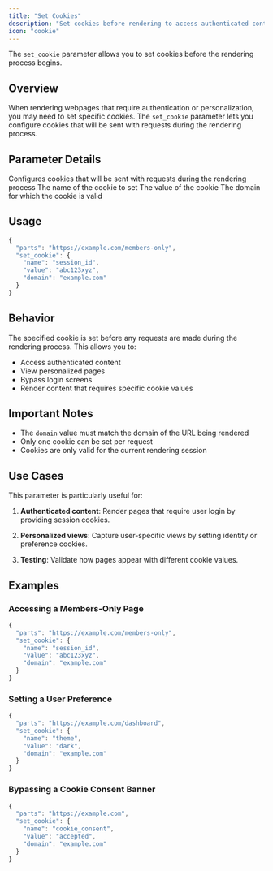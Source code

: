 ```yaml
---
title: "Set Cookies"
description: "Set cookies before rendering to access authenticated content or personalized views"
icon: "cookie"
---
```


The `set_cookie` parameter allows you to set cookies before the rendering process begins.

## Overview

When rendering webpages that require authentication or personalization, you may need to set specific cookies. The `set_cookie` parameter lets you configure cookies that will be sent with requests during the rendering process.

## Parameter Details

<ResponseField name="set_cookie" type="object">
  Configures cookies that will be sent with requests during the rendering process
  <Expandable title="Properties">
    <ResponseField name="name" type="string" required>
      The name of the cookie to set
    </ResponseField>
    <ResponseField name="value" type="string" required>
      The value of the cookie
    </ResponseField>
    <ResponseField name="domain" type="string" required>
      The domain for which the cookie is valid
    </ResponseField>
  </Expandable>
</ResponseField>

## Usage

```javascript
{
  "parts": "https://example.com/members-only",
  "set_cookie": {
    "name": "session_id",
    "value": "abc123xyz",
    "domain": "example.com"
  }
}
```

## Behavior

The specified cookie is set before any requests are made during the rendering process. This allows you to:

- Access authenticated content
- View personalized pages
- Bypass login screens
- Render content that requires specific cookie values

## Important Notes

- The `domain` value must match the domain of the URL being rendered
- Only one cookie can be set per request
- Cookies are only valid for the current rendering session

## Use Cases

This parameter is particularly useful for:

1. **Authenticated content**: Render pages that require user login by providing session cookies.

2. **Personalized views**: Capture user-specific views by setting identity or preference cookies.

3. **Testing**: Validate how pages appear with different cookie values.

## Examples

### Accessing a Members-Only Page

```javascript
{
  "parts": "https://example.com/members-only",
  "set_cookie": {
    "name": "session_id",
    "value": "abc123xyz",
    "domain": "example.com"
  }
}
```

### Setting a User Preference

```javascript
{
  "parts": "https://example.com/dashboard",
  "set_cookie": {
    "name": "theme",
    "value": "dark",
    "domain": "example.com"
  }
}
```

### Bypassing a Cookie Consent Banner

```javascript
{
  "parts": "https://example.com",
  "set_cookie": {
    "name": "cookie_consent",
    "value": "accepted",
    "domain": "example.com"
  }
}
``` 
